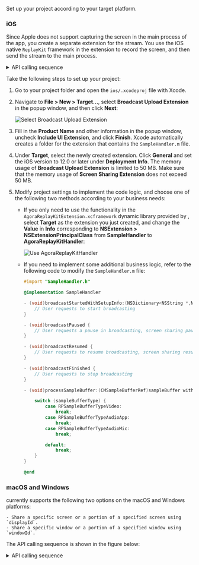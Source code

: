 <PlatformWrapper platform = "flutter">

Set up your project according to your target platform.

### iOS 

Since Apple does not support capturing the screen in the main process of the app, you create a separate extension for the <Vg k="SCR_SHR" /> stream. You use the iOS native `ReplayKit` framework in the extension to record the screen, and then send the <Vg k="SCR_SHR" /> stream to the main process.

<details>
<summary>API calling sequence</summary>

![Screen Sharing Flutter Tech](/images/video-sdk/screen-sharing-flutter-unity-rn-blueprint.svg)
</details>

Take the following steps to set up your <Vg k="SCR_SHR" /> project:

1. Go to your project folder and open the `ios/.xcodeproj` file with Xcode.
1. Navigate to **File > New > Target...**, select **Broadcast Upload Extension** in the popup window, and then click **Next**:

    ![Select Broadcast Upload Extension](/images/video-sdk/screen-sharing-ios-select-broadcast-upload-extension.png)

1. Fill in the **Product Name** and other information in the popup window, uncheck **Include UI Extension**, and click **Finish**. Xcode automatically creates a folder for the extension that contains the `SampleHandler.m` file.
1. Under **Target**, select the newly created extension. Click **General** and set the iOS version to 12.0 or later under **Deployment Info**.
The memory usage of **Broadcast Upload Extension** is limited to 50 MB. Make sure that the memory usage of **Screen Sharing Extension** does not exceed 50 MB.

1. Modify project settings to implement the <Vg k="SCR_SHR" /> code logic, and choose one of the following two methods according to your business needs:

    - If you only need to use the functionality in the `AgoraReplayKitExtension.xcframework` dynamic library provided by <Vg k="COMPANY" />, select **Target** as the extension you just created, and change the **Value** in **Info** corresponding to **NSExtension > NSExtensionPrincipalClass** from **SampleHandler** to **AgoraReplayKitHandler**:

        ![Use AgoraReplayKitHandler](/images/video-sdk/screen-sharing-ios-use-agorareplaykithandler.png)

    - If you need to implement some additional business logic, refer to the following code to modify the `SampleHandler.m` file:

        ``` objective-c
        #import "SampleHandler.h"

        @implementation SampleHandler

        - (void)broadcastStartedWithSetupInfo:(NSDictionary<NSString *,NSObject *> *)setupInfo {
            // User requests to start broadcasting
        }

        - (void)broadcastPaused {
            // User requests a pause in broadcasting, screen sharing pauses
        }

        - (void)broadcastResumed {
            // User requests to resume broadcasting, screen sharing resumes
        }

        - (void)broadcastFinished {
            // User requests to stop broadcasting
        }

        - (void)processSampleBuffer:(CMSampleBufferRef)sampleBuffer withType:(RPSampleBufferType)sampleBufferType {

            switch (sampleBufferType) {
                case RPSampleBufferTypeVideo:
                    break;
                case RPSampleBufferTypeAudioApp:
                    break;
                case RPSampleBufferTypeAudioMic:
                    break;

                default:
                    break;
            }
        }

        @end
        ```

### macOS and Windows

<Vg k="COMPANY" /> currently supports the following two <Vg k="SCR_SHR" /> options on the macOS and Windows platforms:

    - Share a specific screen or a portion of a specified screen using `displayId`.
    - Share a specific window or a portion of a specified window using `windowId`.

The API calling sequence is shown in the figure below:

<details>
<summary>API calling sequence</summary>

![API Calling Sequence](/images/video-sdk/screen-sharing-flutter-electron.svg)
</details>

</PlatformWrapper>